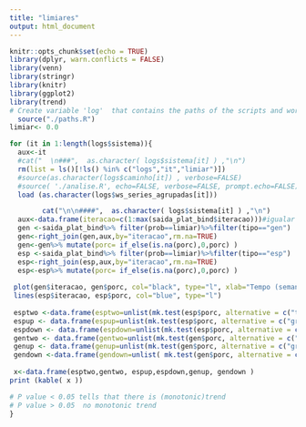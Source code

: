 ```yaml
---
title: "limiares"
output: html_document
---
```


```r
knitr::opts_chunk$set(echo = TRUE)
library(dplyr, warn.conflicts = FALSE)
library(venn)
library(stringr)
library(knitr)
library(ggplot2)
library(trend)
# Create variable 'log'  that contains the paths of the scripts and workspaces (.RData)
  source("./paths.R")
limiar<- 0.0
```



```r
for (it in 1:length(logs$sistema)){
  aux<-it
  #cat("  \n###",  as.character( logs$sistema[it] ) ,"\n")
  rm(list = ls()[!ls() %in% c("logs","it","limiar")])
  #source(as.character(logs$caminho[it]) , verbose=FALSE)
  #source( './analise.R', echo=FALSE, verbose=FALSE, prompt.echo=FALSE)
  load (as.character(logs$ws_series_agrupadas[it]))

        cat("\n\n####",  as.character( logs$sistema[it] ) ,"\n")
  aux<-data.frame(iteracao=c(1:max(saida_plat_bind$iteracao)))#igualar tamanho do vetor
  gen <-saida_plat_bind%>% filter(prob==limiar)%>%filter(tipo=="gen")  
  gen<-right_join(gen,aux,by="iteracao",rm.na=TRUE)
  gen<-gen%>% mutate(porc= if_else(is.na(porc),0,porc) ) 
  esp <-saida_plat_bind%>% filter(prob==limiar)%>%filter(tipo=="esp") 
  esp<-right_join(esp,aux,by="iteracao",rm.na=TRUE)
  esp<-esp%>% mutate(porc= if_else(is.na(porc),0,porc) ) 
  
 plot(gen$iteracao, gen$porc, col="black", type="l", xlab="Tempo (semanas)", ylim=c(0,100),ylab="Porcentagem") 
 lines(esp$iteracao, esp$porc, col="blue", type="l") 
 
 esptwo <-data.frame(esptwo=unlist(mk.test(esp$porc, alternative = c("two.sided"), continuity = TRUE)))
 espup <- data.frame(espup=unlist(mk.test(esp$porc, alternative = c("greater"), continuity = TRUE)))
 espdown <- data.frame(espdown=unlist(mk.test(esp$porc, alternative = c("less"), continuity = TRUE)))
 gentwo <- data.frame(gentwo=unlist(mk.test(gen$porc, alternative = c("two.sided"), continuity = TRUE)))
 genup <- data.frame(genup=unlist(mk.test(gen$porc, alternative = c("greater"), continuity = TRUE)))
 gendown <-data.frame(gendown=unlist( mk.test(gen$porc, alternative = c("less"), continuity = TRUE)))
 
 x<-data.frame(esptwo,gentwo, espup,espdown,genup, gendown )
print (kable( x ))

# P value < 0.05 tells that there is (monotonic)trend 
# P value > 0.05  no monotonic trend
}

```

